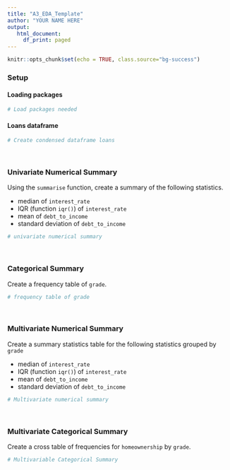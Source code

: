 ```yaml
---
title: "A3_EDA_Template"
author: "YOUR NAME HERE"
output: 
   html_document:
     df_print: paged
---
```


```r
knitr::opts_chunk$set(echo = TRUE, class.source="bg-success")
```

### Setup

#### Loading packages
```r
# Load packages needed
```

#### Loans dataframe
```r
# Create condensed dataframe loans

```

<br>

### Univariate Numerical Summary

Using the `summarise` function, create a summary of the following statistics. 

- median of `interest_rate`
- IQR (function `iqr()`) of `interest_rate`
- mean of `debt_to_income`
- standard deviation of `debt_to_income`

```r
# univariate numerical summary

```

<br>

### Categorical Summary

Create a frequency table of `grade`. 

```r
# frequency table of grade

```


<br>

### Multivariate Numerical Summary

Create a summary statistics table for the following statistics grouped by `grade`

- median of `interest_rate`
- IQR (function `iqr()`) of `interest_rate`
- mean of `debt_to_income`
- standard deviation of `debt_to_income`


```r
# Multivariate numerical summary

```

<br>

### Multivariate Categorical Summary

Create a cross table of frequencies for `homeownership` by `grade`.  

```r
# Multivariable Categorical Summary 

```


